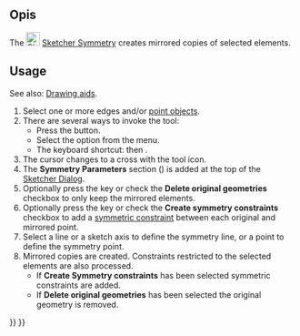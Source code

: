 <languages/>

{{Docnav
|[[Sketcher_Offset|Offset]]
|[[Sketcher_RemoveAxesAlignment|Remove Axes Alignment]]
|[[Sketcher_Workbench|Sketcher]]
|IconL=Sketcher_Offset.svg
|IconR=Sketcher_RemoveAxesAlignment.svg
|IconC=Workbench_Sketcher.svg
}}

{{GuiCommand
|Name=Sketcher Symmetry
|MenuLocation=Sketch → Sketcher Tools → Mirror
|Workbenches=[[Sketcher_Workbench|Sketcher]]
|Shortcut={{KEY|Z}} {{KEY|S}}
|Version=0.16
|SeeAlso=[[Sketcher_MirrorSketch|Sketcher MirrorSketch]]
}}

<span id="Description"></span>
==Opis==

The [[Image:Sketcher_Symmetry.svg|24px]] [[Sketcher_Symmetry|Sketcher Symmetry]] creates mirrored copies of selected elements.

==Usage== 

See also: [[Sketcher_Workbench#Drawing_aids|Drawing aids]].

# Select one or more edges and/or [[Sketcher_CreatePoint|point objects]].
# There are several ways to invoke the tool:
#* Press the {{Button|[[Image:Sketcher_Symmetry.svg|16px]] [[Sketcher_Symmetry|Mirror]]}} button.
#* Select the {{MenuCommand|Sketch → Sketcher Tools → [[Image:Sketcher_Symmetry.svg|16px]] Mirror}} option from the menu.
#* The keyboard shortcut: {{KEY|Z}} then {{KEY|S}}.
# The cursor changes to a cross with the tool icon.
# The '''Symmetry Parameters''' section ({{Version|1.0}}) is added at the top of the [[Sketcher_Dialog|Sketcher Dialog]].
# Optionally press the {{KEY|U}} key or check the '''Delete original geometries''' checkbox to only keep the mirrored elements. {{Version|1.0}}
# Optionally press the {{KEY|J}} key or check the '''Create symmetry constraints''' checkbox to add a [[Sketcher_ConstrainSymmetric|symmetric constraint]] between each original and mirrored point. {{Version|1.0}}
# Select a line or a sketch axis to define the symmetry line, or a point to define the symmetry point.
# Mirrored copies are created. Constraints restricted to the selected elements are also processed.
#* If '''Create Symmetry constraints''' has been selected symmetric constraints are added.
#* If '''Delete original geometries''' has been selected the original geometry is removed.


{{Docnav
|[[Sketcher_Offset|Offset]]
|[[Sketcher_RemoveAxesAlignment|Remove Axes Alignment]]
|[[Sketcher_Workbench|Sketcher]]
|IconL=Sketcher_Offset.svg
|IconR=Sketcher_RemoveAxesAlignment.svg
|IconC=Workbench_Sketcher.svg
}}

{{Sketcher_Tools_navi{{#translation:}}}}
{{Userdocnavi{{#translation:}}}}